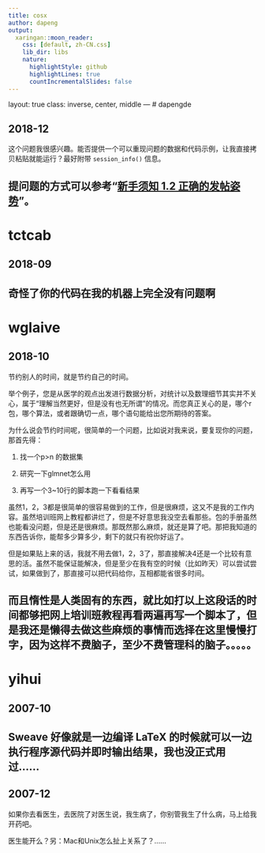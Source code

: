 ```yaml
---
title: cosx
author: dapeng
output:
  xaringan::moon_reader:
    css: [default, zh-CN.css]
    lib_dir: libs
    nature:
      highlightStyle: github
      highlightLines: true
      countIncrementalSlides: false
---
```

layout: true
class: inverse, center, middle
---
#  dapengde

##  2018-12

这个问题我很感兴趣。能否提供一个可以重现问题的数据和代码示例，让我直接拷贝粘贴就能运行？最好附带 `session_info()` 信息。



提问题的方式可以参考“[新手须知 1.2 正确的发帖姿势](https://d.cosx.org/d/1553)”。
---
#  tctcab

##  2018-09

奇怪了你的代码在我的机器上完全没有问题啊
---
#  wglaive

##  2018-10

节约别人的时间，就是节约自己的时间。

举个例子，您是从医学的观点出发进行数据分析，对统计以及数理细节其实并不关心，属于“理解当然更好，但是没有也无所谓”的情况。而您真正关心的是，哪个r包，哪个算法，或者跟确切一点，哪个语句能给出您所期待的答案。



为什么说会节约时间呢，很简单的一个问题，比如说对我来说，要复现你的问题，那首先得：



1. 找一个p>n 的数据集

2. 研究一下glmnet怎么用

3. 再写一个3~10行的脚本跑一下看看结果



虽然1，2，3都是很简单的很容易做到的工作，但是很麻烦，这又不是我的工作内容。虽然培训班网上教程都讲烂了，但是不好意思我没空去看那些。包的手册虽然也能看没问题，但是还是很麻烦。那既然那么麻烦，就还是算了吧。那把我知道的东西告诉你，能帮多少算多少，剩下的就只有祝你好运了。

但是如果贴上来的话，我就不用去做1，2，3了，那直接解决4还是一个比较有意思的活。虽然不能保证能解决，但是至少在我有空的时候（比如昨天）可以尝试尝试，如果做到了，那直接可以把代码给你，互相都能省很多时间。



而且惰性是人类固有的东西，就比如打以上这段话的时间都够把网上培训班教程再看两遍再写一个脚本了，但是我还是懒得去做这些麻烦的事情而选择在这里慢慢打字，因为这样不费脑子，至少不费管理科的脑子。。。。。
---
#  yihui

##  2007-10

Sweave 好像就是一边编译 LaTeX 的时候就可以一边执行程序源代码并即时输出结果，我也没正式用过……
---



##  2007-12

如果你去看医生，去医院了对医生说，我生病了，你别管我生了什么病，马上给我开药吧。



医生能开么？另：Mac和Unix怎么扯上关系了？……

